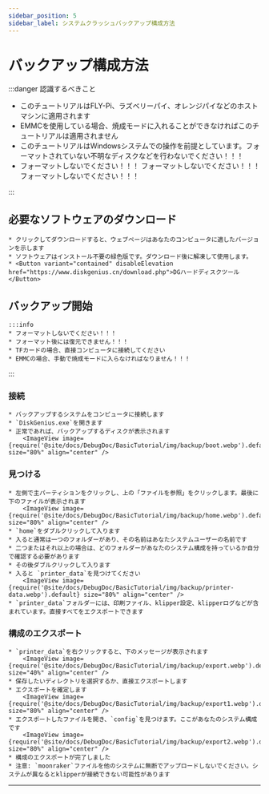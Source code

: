 ```yaml
---
sidebar_position: 5
sidebar_label: システムクラッシュバックアップ構成方法
---
```


# バックアップ構成方法

:::danger 認識するべきこと

* このチュートリアルはFLY-Pi、ラズベリーパイ、オレンジパイなどのホストマシンに適用されます
* EMMCを使用している場合、焼成モードに入れることができなければこのチュートリアルは適用されません
* このチュートリアルはWindowsシステムでの操作を前提としています。フォーマットされていない不明なディスクなどを行わないでください！！！
* フォーマットしないでください！！！ フォーマットしないでください！！！ フォーマットしないでください！！！

:::

## 必要なソフトウェアのダウンロード

    * クリックしてダウンロードすると、ウェブページはあなたのコンピュータに適したバージョンを示します
    * ソフトウェアはインストール不要の緑色版です。ダウンロード後に解凍して使用します。
    * <Button variant="contained" disableElevation href="https://www.diskgenius.cn/download.php">DGハードディスクツール</Button>

## バックアップ開始

    :::info
    * フォーマットしないでください！！！
    * フォーマット後には復元できません！！！
    * TFカードの場合、直接コンピュータに接続してください
    * EMMCの場合、手動で焼成モードに入らなければなりません！！！

:::

### 接続
    * バックアップするシステムをコンピュータに接続します
    * `DiskGenius.exe`を開きます
    * 正常であれば、バックアップするディスクが表示されます
        <ImageView image={require('@site/docs/DebugDoc/BasicTutorial/img/backup/boot.webp').default} size="80%" align="center" />

### 見つける
    * 左側で主パーティションをクリックし、上の「ファイルを参照」をクリックします。最後に下のファイルが表示されます
        <ImageView image={require('@site/docs/DebugDoc/BasicTutorial/img/backup/home.webp').default} size="80%" align="center" />
    * `home`をダブルクリックして入ります
    * 入ると通常は一つのフォルダーがあり、その名前はあなたシステムユーザーの名前です
    * 二つまたはそれ以上の場合は、どのフォルダーがあなたのシステム構成を持っているか自分で確認する必要があります
    * その後ダブルクリックして入ります
    * 入ると `printer_data`を見つけてください
        <ImageView image={require('@site/docs/DebugDoc/BasicTutorial/img/backup/printer-data.webp').default} size="80%" align="center" />
    * `printer_data`フォルダーには、印刷ファイル、klipper設定、klipperログなどが含まれています。直接すべてをエクスポートできます

### 構成のエクスポート
    * `printer_data`を右クリックすると、下のメッセージが表示されます
        <ImageView image={require('@site/docs/DebugDoc/BasicTutorial/img/backup/export.webp').default} size="40%" align="center" />
    * 保存したいディレクトリを選択するか、直接エクスポートします
    * エクスポートを確定します
        <ImageView image={require('@site/docs/DebugDoc/BasicTutorial/img/backup/export1.webp').default} size="80%" align="center" />
    * エクスポートしたファイルを開き、`config`を見つけます。ここがあなたのシステム構成です
        <ImageView image={require('@site/docs/DebugDoc/BasicTutorial/img/backup/export2.webp').default} size="80%" align="center" />
    * 構成のエクスポートが完了しました
    * 注意: `moonraker`ファイルを他のシステムに無断でアップロードしないでください。システムが異なるとklipperが接続できない可能性があります
---
